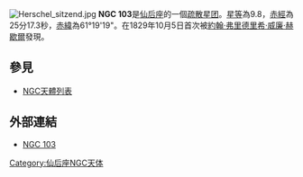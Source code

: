 [[File:Herschel_sitzend.jpg|thumb]]
'''NGC 103'''是[[仙后座|仙后座]]的一個[[疏散星团|疏散星团]]。[[星等|星等]]為9.8，[[赤經|赤經]]為25分17.3秒，[[赤緯|赤緯]]為61°19'19"。在1829年10月5日首次被[[約翰·弗里德里希·威廉·赫歇爾|約翰·弗里德里希·威廉·赫歇爾]]發現。

== 參見 ==
* [[NGC天體列表|NGC天體列表]]

== 外部連結 ==
* [https://web.archive.org/web/20051119111623/http://www.seds.org/~spider/ngc/ngc_fr.cgi?103 NGC 103]

{{Catalogs|NGC=103}}
[[Category:仙后座NGC天体|Category:仙后座NGC天体]]